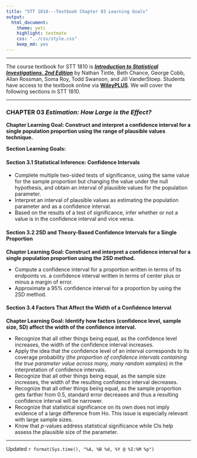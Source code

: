 ```yaml
---
title: "STT 1810---Textbook Chapter 03 Learning Goals"
output: 
  html_document: 
    theme: yeti
    highlight: textmate
    css: "../css/style.css"
    keep_md: yes
---
```


<hr>

The course textbook for STT 1810 is [***Introduction to Statistical Investigations, 2nd Edition***](http://www.isi-stats.com/isi/index2nd.html) by Nathan Tintle, Beth Chance, George Cobb, Allan Rossman, Soma Roy, Todd Swanson, and Jill VanderStoep. Students have access to the textbook online via [**WileyPLUS**](https://www.wileyplus.com/). We will cover the following sections in STT 1810.

<hr>

### CHAPTER 03 *Estimation: How Large is the Effect?*

**Chapter Learning Goal: Construct and interpret a confidence interval for a single population proportion using the range of plausible values technique.**

**Section Learning Goals:**

#### **Section 3.1** Statistical Inference: Confidence Intervals

* Complete multiple two-sided tests of significance, using the same value for the sample proportion but changing the value under the null hypothesis, and obtain an interval of plausible values for the population parameter.
* Interpret an interval of plausible values as estimating the population parameter and as a confidence interval.
* Based on the results of a test of significance, infer whether or not a value is in the confidence interval and vice versa.

#### **Section 3.2** 2SD and Theory-Based Confidence Intervals for a Single Proportion

**Chapter Learning Goal: Construct and interpret a confidence interval for a single population proportion using the 2SD method.**

* Compute a confidence interval for a proportion written in terms of its endpoints vs. a confidence interval written in terms of center plus or minus a margin of error.
* Approximate a 95% confidence interval for a proportion by using the 2SD method.

#### **Section 3.4** Factors That Affect the Width of a Confidence Interval

**Chapter Learning Goal: Identify how factors (confidence level, sample size, SD) affect the width of the confidence interval.**

* Recognize that all other things being equal, as the confidence level increases, the width of the confidence interval increases.
* Apply the idea that the confidence level of an interval corresponds to its coverage probability (*the proportion of confidence intervals containing the true parameter value across many, many random samples*) in the interpretation of confidence intervals.
* Recognize that all other things being equal, as the sample size increases, the width of the resulting confidence interval decreases.
* Recognize that all other things being equal, as the sample proportion gets farther from 0.5, standard error decreases and thus a resulting confidence interval will be narrower.
* Recognize that statistical significance on its own does not imply evidence of a large difference from Ho. This issue is especially relevant with large sample sizes. 
* Know that $p$-values address statistical significance while CIs help assess the plausible size of the parameter.

<hr>

Updated `r format(Sys.time(), "%A, %B %d, %Y @ %I:%M %p")`

